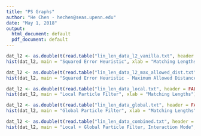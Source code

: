 ---
title: "PS Graphs"
author: "He Chen - hechen@seas.upenn.edu"
date: "May 1, 2018"
output:
  html_document: default
  pdf_document: default
---

```{r, warning = FALSE, echo = FALSE}
dat_l2 <- as.double(t(read.table("lin_len_data_l2_vanilla.txt", header = FALSE, sep = ",")))
hist(dat_l2, main = "Squared Error Heuristic", xlab = "Matching Lengths")
```

```{r, warning = FALSE, echo = FALSE}
dat_l2 <- as.double(t(read.table("lin_len_data_l2_max_allowed_dist.txt", header = FALSE, sep = ",")))
hist(dat_l2, main = "Squared Error Heuristic - Maximum Allowed Distance", xlab = "Matching Lengths")
```


```{r, warning = FALSE, echo = FALSE}
dat_l2 <- as.double(t(read.table("lin_len_data_local.txt", header = FALSE, sep = ",")))
hist(dat_l2, main = "Local Particle Filter", xlab = "Matching Lengths")
```

```{r, warning = FALSE, echo = FALSE}
dat_l2 <- as.double(t(read.table("lin_len_data_global.txt", header = FALSE, sep = ",")))
hist(dat_l2, main = "Global Particle Filter", xlab = "Matching Lengths")
```

```{r, warning = FALSE, echo = FALSE}
dat_l2 <- as.double(t(read.table("lin_len_data_combined.txt", header = FALSE, sep = ",")))
hist(dat_l2, main = "Local + Global Particle Filter, Interaction Mode", xlab = "Matching Lengths")
```
